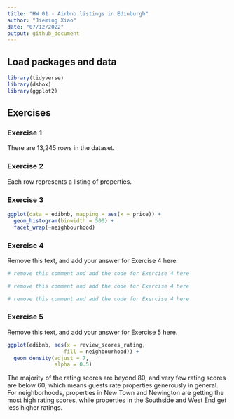 ```yaml
---
title: "HW 01 - Airbnb listings in Edinburgh"
author: "Jieming Xiao"
date: "07/12/2022"
output: github_document
---
```


## Load packages and data

```r
library(tidyverse)
library(dsbox)
library(ggplot2)
```

## Exercises

### Exercise 1

There are 13,245 rows in the dataset.

### Exercise 2

Each row represents a listing of properties.


### Exercise 3



```r
ggplot(data = edibnb, mapping = aes(x = price)) +
  geom_histogram(binwidth = 500) +
  facet_wrap(~neighbourhood)
```

### Exercise 4

Remove this text, and add your answer for Exercise 4 here.

```r
# remove this comment and add the code for Exercise 4 here
```

```r
# remove this comment and add the code for Exercise 4 here
```

```r
# remove this comment and add the code for Exercise 4 here
```

### Exercise 5

Remove this text, and add your answer for Exercise 5 here.

```r
ggplot(edibnb, aes(x = review_scores_rating,
                  fill = neighbourhood)) +
  geom_density(adjust = 7, 
               alpha = 0.5) 

```
The majority of the rating scores are beyond 80, and very few rating scores are below 60, which means guests rate properties generously in general. For neighborhoods, properties in New Town and Newington are getting the most high rating scores, while properties in the Southside and West End get less higher ratings. 
